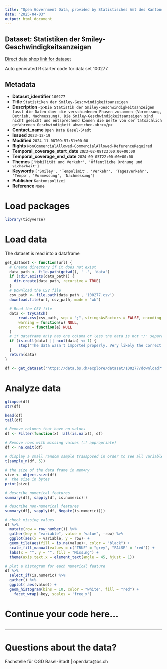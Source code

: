```yaml
---
title: "Open Government Data, provided by Statistisches Amt des Kantons Basel-Stadt - Fachstelle OGD"
date: "2025-04-03"
output: html_document
---
```


## Dataset: Statistiken der Smiley-Geschwindigkeitsanzeigen

[Direct data shop link for dataset](https://data.bs.ch/explore/dataset/100277)

Auto generated R starter code for data set 100277.

## Metadata

- **Dataset_identifier** `100277`
- **Title** `Statistiken der Smiley-Geschwindigkeitsanzeigen`
- **Description** `<p>Die Statistik der Smiley-Geschwindigkeitsanzeigen fasst die Daten über die verschiedenen Phasen zusammen (Vormessung, Betrieb, Nachmessung). Die Smiley-Geschwindigkeitsanzeigen sind nicht geeicht und entsprechend können die Werte von der tatsächlich gefahrenen Geschwindigkeit abweichen.<br></p>`
- **Contact_name** `Open Data Basel-Stadt`
- **Issued** `2023-12-19`
- **Modified** `2024-11-08T09:57:51+00:00`
- **Rights** `NonCommercialAllowed-CommercialAllowed-ReferenceRequired`
- **Temporal_coverage_start_date** `2023-02-08T23:00:00+00:00`
- **Temporal_coverage_end_date** `2024-09-05T22:00:00+00:00`
- **Themes** `['Mobilität und Verkehr', 'Öffentliche Ordnung und Sicherheit']`
- **Keywords** `['Smiley', 'Tempolimit', 'Verkehr', 'Tagesverkehr', 'Tempo', 'Vormessung', 'Nachmessung']`
- **Publisher** `Kantonspolizei`
- **Reference** `None`


# Load packages

```r

library(tidyverse)
```

# Load data

The dataset is read into a dataframe

```r
get_dataset <- function(url) {
  # Create directory if it does not exist
  data_path <- file.path(getwd(), '..', 'data')
  if (!dir.exists(data_path)) {
    dir.create(data_path, recursive = TRUE)
  }
  # Download the CSV file
  csv_path <- file.path(data_path , '100277.csv')
  download.file(url, csv_path, mode = "wb")

  # Read the CSV file
  data <- tryCatch(
      read.csv(csv_path, sep = ";", stringsAsFactors = FALSE, encoding = "UTF-8"),
      warning = function(w) NULL,
      error = function(e) NULL
  )
  # if dataframe only has one column or less the data is not ";" separated
  if (is.null(data) || ncol(data) <= 1) {
      stop("The data wasn't imported properly. Very likely the correct separator couldn't be found.\nPlease check the dataset manually and adjust the code.")
  }
  return(data)
}
```

```r

df <- get_dataset('https://data.bs.ch/explore/dataset/100277/download?format=csv&timezone=Europe%2FZurich')

```

# Analyze data

```r

glimpse(df)
str(df)

head(df)
tail(df)

```

```r
# Remove columns that have no values
df <- Filter(function(x) !all(is.na(x)), df)

# Remove rows with missing values (if appropriate)
df <- na.omit(df)
```

```r
# display a small random sample transposed in order to see all variables
t(sample_n(df, 5))
```

```r
# the size of the data frame in memory
size <- object.size(df)
#  the size in bytes
print(size)
```

```r
# describe numerical features
summary(df[, sapply(df, is.numeric)])
```

```r
# describe non-numerical features
summary(df[, sapply(df, Negate(is.numeric))])
```

```r
# check missing values
df %>%
  mutate(row = row_number()) %>%
  gather(key = "variable", value = "value", -row) %>%
  ggplot(aes(x = variable, y = row)) +
  geom_tile(aes(fill = is.na(value)), color = "black") +
  scale_fill_manual(values = c("TRUE" = "grey", "FALSE" = "red")) +
  labs(x = "", y = "", fill = "Missing") +
  theme(axis.text.x = element_text(angle = 45, hjust = 1))
```

```r
# plot a histogram for each numerical feature
df %>%
  select_if(is.numeric) %>%
  gather() %>%
  ggplot( aes(value)) +
  geom_histogram(bins = 10, color = "white", fill = "red") +
    facet_wrap(~key, scales = 'free_x')
```

# Continue your code here...

```r

```
------------------------------------------------------------------------

# Questions about the data?

Fachstelle für OGD Basel-Stadt | opendata@bs.ch
